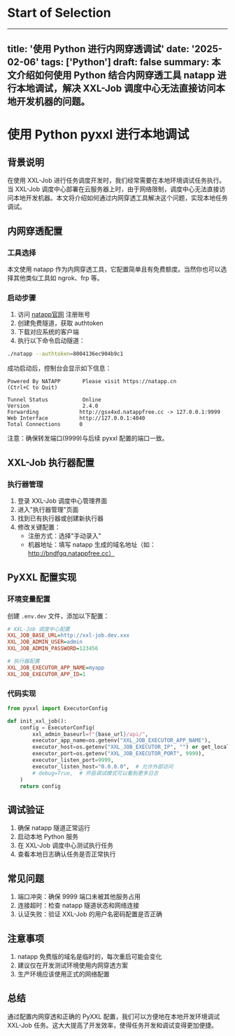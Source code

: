 # Start of Selection
---
title: '使用 Python 进行内网穿透调试'
date: '2025-02-06'
tags: ['Python']
draft: false
summary: 本文介绍如何使用 Python 结合内网穿透工具 natapp 进行本地调试，解决 XXL-Job 调度中心无法直接访问本地开发机器的问题。
---

# 使用 Python pyxxl 进行本地调试

## 背景说明
在使用 XXL-Job 进行任务调度开发时，我们经常需要在本地环境调试任务执行。当 XXL-Job 调度中心部署在云服务器上时，由于网络限制，调度中心无法直接访问本地开发机器。本文将介绍如何通过内网穿透工具解决这个问题，实现本地任务调试。

## 内网穿透配置

### 工具选择
本文使用 natapp 作为内网穿透工具，它配置简单且有免费额度。当然你也可以选择其他类似工具如 ngrok、frp 等。

### 启动步骤
1. 访问 [natapp官网](https://natapp.cn) 注册账号
2. 创建免费隧道，获取 authtoken
3. 下载对应系统的客户端
4. 执行以下命令启动隧道：
```bash
./natapp --authtoken=8004136ec904b9c1
```

成功启动后，控制台会显示如下信息：
```
Powered By NATAPP       Please visit https://natapp.cn                             (Ctrl+C to Quit)

Tunnel Status           Online
Version                 2.4.0
Forwarding             http://gsx4xd.natappfree.cc -> 127.0.0.1:9999
Web Interface          http://127.0.0.1:4040
Total Connections      0
```

注意：确保转发端口(9999)与后续 pyxxl 配置的端口一致。

## XXL-Job 执行器配置 

### 执行器管理
1. 登录 XXL-Job 调度中心管理界面
2. 进入"执行器管理"页面
3. 找到已有执行器或创建新执行器
4. 修改关键配置：
   - 注册方式：选择"手动录入"
   - 机器地址：填写 natapp 生成的域名地址（如：http://bndfgq.natappfree.cc）

## PyXXL 配置实现

### 环境变量配置
创建 `.env.dev` 文件，添加以下配置：
```ini
# XXL-Job 调度中心配置
XXL_JOB_BASE_URL=http://xxl-job.dev.xxx
XXL_JOB_ADMIN_USER=admin
XXL_JOB_ADMIN_PASSWORD=123456

# 执行器配置
XXL_JOB_EXECUTOR_APP_NAME=myapp
XXL_JOB_EXECUTOR_APP_ID=1
```

### 代码实现
```python
from pyxxl import ExecutorConfig

def init_xxl_job():
    config = ExecutorConfig(
        xxl_admin_baseurl=f"{base_url}/api/",
        executor_app_name=os.getenv("XXL_JOB_EXECUTOR_APP_NAME"),
        executor_host=os.getenv("XXL_JOB_EXECUTOR_IP", "") or get_local_ip(),
        executor_port=os.getenv("XXL_JOB_EXECUTOR_PORT", 9999),
        executor_listen_port=9999,
        executor_listen_host="0.0.0.0",  # 允许外部访问
        # debug=True,  # 开启调试模式可以看到更多日志
    )
    return config
```

## 调试验证
1. 确保 natapp 隧道正常运行
2. 启动本地 Python 服务
3. 在 XXL-Job 调度中心测试执行任务
4. 查看本地日志确认任务是否正常执行

## 常见问题
1. 端口冲突：确保 9999 端口未被其他服务占用
2. 连接超时：检查 natapp 隧道状态和网络连接
3. 认证失败：验证 XXL-Job 的用户名密码配置是否正确

## 注意事项
1. natapp 免费版的域名是临时的，每次重启可能会变化
2. 建议仅在开发测试环境使用内网穿透方案
3. 生产环境应该使用正式的网络配置

## 总结
通过配置内网穿透和正确的 PyXXL 配置，我们可以方便地在本地开发环境调试 XXL-Job 任务。这大大提高了开发效率，使得任务开发和调试变得更加便捷。